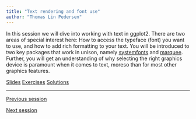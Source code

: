 ```yaml
---
title: "Text rendering and font use"
author: "Thomas Lin Pedersen"
---
```


In this session we will dive into working with text in ggplot2. There are two areas of special interest here: How to access the typeface (font) you want to use, and how to add rich formatting to your text. You will be introduced to two key packages that work in unison, namely [systemfonts](https://systemfonts.r-lib.org) and [marquee](https://marquee.r-lib.org). Further, you will get an understanding of why selecting the right graphics device is paramount when it comes to text, moreso than for most other graphics features.

::: {.text-center .plain}
:::::: {.btn-group}
[Slides](../slides/2_1_text_fonts.qmd){.btn .btn-primary role="button"}
[Exercises](../exercises/2_1_text_fonts.qmd){.btn .btn-success role="button"}
[Solutions](){.btn .btn-warning .disabled role="button"}
::::::
:::

---

::: {.d-flex .justify-content-between}
[<i class="bi bi-caret-left"></i> Previous session](../sessions/1_2_ggplot2.qmd){.btn .btn-sm .btn-outline-secondary role="button"}

[Next session <i class="bi bi-caret-right"></i>](../sessions/2_2_theme_guide.qmd){.btn .btn-sm .btn-outline-secondary role="button"}
:::
